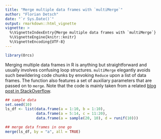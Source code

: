 ---
title: "Merge multiple data frames with `multiMerge`"
author: "Florian Detsch"
date: "`r Sys.Date()`"
output: rmarkdown::html_vignette
vignette: >
  %\VignetteIndexEntry{Merge multiple data frames with `multiMerge`}
  %\VignetteEngine{knitr::knitr}
  %\VignetteEncoding{UTF-8}
---

```{r pkg, echo=FALSE, message=FALSE}
library(Orcs)
```

Merging multiple data frames in R is anything but straightforward and usually involves confusing loop structures. `multiMerge` elegantly avoids such bewildering code chunks by envoking `Reduce` upon a list of data frames. The function also features a set of auxiliary parameters that are passed on to `merge`. Note that the code is mainly taken from a related [blog post in StackOverflow](https://stackoverflow.com/questions/8091303/merge-multiple-data-frames-in-a-list-simultaneously). 

```{r mergeList, eval=TRUE}
## sample data
set.seed(10)
ls_df <- list(data.frame(a = 1:10, b = 1:10),
              data.frame(a = 5:14, c = 11:20),
              data.frame(a = sample(20, 10), d = runif(10)))

## merge data frames in one go
merge(ls_df, by = "a", all = TRUE)
```
